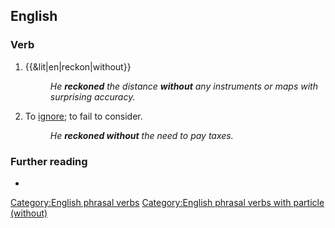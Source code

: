 ==English==

===Verb===
{{en-verb|*}}

# {{&lit|en|reckon|without}}
#: ''He '''reckoned''' the distance '''without''' any instruments or maps with surprising accuracy.''
# To [[ignore]]; to fail to consider.
#: ''He '''reckoned without''' the need to pay taxes.''

===Further reading===
* {{R:OneLook}}

[[Category:English phrasal verbs]]
[[Category:English phrasal verbs with particle (without)]]